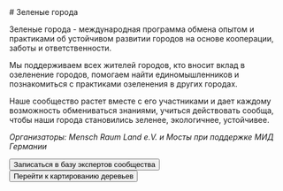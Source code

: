 <Text size='lg'>
# Зеленые города

Зеленые города - международная программа обмена опытом и практиками об устойчивом развитии городов на основе кооперации, заботы и ответственности.

Мы поддерживаем всех жителей городов, кто вносит вклад в озеленение городов, помогаем найти единомышленников и познакомиться с практиками озеленения в других городах.

Наше сообщество растет вместе с его участниками и дает каждому возможность обмениваться знаниями, учиться действовать сообща, чтобы наши города становились зеленее, экологичнее, устойчивее.

*Организаторы: Mensch Raum Land e.V. и Мосты при поддержке МИД Германии*
</Text>

<Buttons>
    <Button
        component='a'
        variant='outline'
        href='https://forms.gle/Hca8mAZx6xKkkMyVA'
        target="_blank"
    >
        Записаться в базу экспертов сообщества
    </Button>
    <Button
        component='a'
        variant='outline'
        href='https://mesto.io/BCQEKSXSGI265YHO'
        target="_blank"
    >
        Перейти к картированию деревьев
    </Button>
</Buttons>